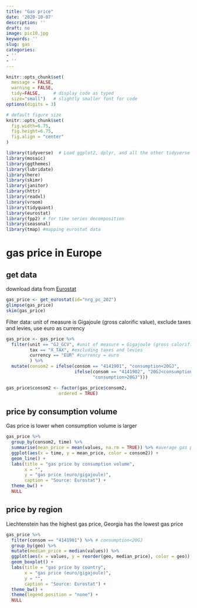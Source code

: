 ```yaml
---
title: "Gas price"
date: '2020-10-07'
description: ''
draft: no
image: pic10.jpg
keywords: ''
slug: gas
categories:
- ''
- ''
---
```


```r
knitr::opts_chunk$set(
  message = FALSE, 
  warning = FALSE, 
  tidy=FALSE,     # display code as typed
  size="small")   # slightly smaller font for code
options(digits = 3)

# default figure size
knitr::opts_chunk$set(
  fig.width=6.75, 
  fig.height=6.75,
  fig.align = "center"
)
```

```r
library(tidyverse)  # Load ggplot2, dplyr, and all the other tidyverse packages
library(mosaic)
library(ggthemes)
library(lubridate)
library(here)
library(skimr)
library(janitor)
library(httr)
library(readxl)
library(vroom)
library(tidyquant)
library(eurostat)
library(fpp2) # for time series decomposition
library(seasonal)
library(tmap) #mapping eurostat data
```

# gas price in Europe
## get data
download data from [Eurostat](https://ec.europa.eu/eurostat/databrowser/view/nrg_pc_202/default/table?lang=en)
```r
gas_price <- get_eurostat(id="nrg_pc_202")
glimpse(gas_price)
skim(gas_price)
```

Filter data: unit of measure is Gigajoule (gross calorific value), exclude taxes and levies, use euro as currency
```r
gas_price <- gas_price %>% 
  filter(unit == "GJ_GCV", #unit of measure = Gigajoule (gross calorific value -GCV)
         tax == "X_TAX", #excluding taxes and levies
         currency == "EUR" #currency = euro
         ) %>% 
  mutate(consom2 = ifelse(consom == "4141901", "consumption<20GJ", 
                          ifelse(consom == "4141902", "20GJ<consumption<200GJ",
                                 "consumption>20GJ")))

gas_price$consom2 <- factor(gas_price$consom2, 
                    ordered = TRUE)
```

## price by consumption volume
Gas price is lower when consumption volume is larger 
```r
gas_price %>% 
  group_by(consom2, time) %>% 
  summarise(mean_price = mean(values, na.rm = TRUE)) %>% #average gas price
  ggplot(aes(x = time, y = mean_price, color = consom2)) +
  geom_line() +
  labs(title = "gas price by consumption volume",
       x = "",
       y = "gas price (euro/gigajoule)",
       caption = "Source: Eurostat") +
  theme_bw() +
  NULL          
```

## price by region
Liechtenstein has the highest gas price, Georgia has the lowest gas price
```r
gas_price %>% 
  filter(consom == "4141901") %>% # consumption<20GJ
  group_by(geo) %>% 
  mutate(median_price = median(values)) %>% 
  ggplot(aes(x = values, y = reorder(geo, median_price), color = geo)) +
  geom_boxplot() +
  labs(title = "gas price by country",
       x = "gas price (euro/gigajoule)",
       y = "",
       caption = "Source: Eurostat") +
  theme_bw() +
  theme(legend.position = "none") +
  NULL          
```
